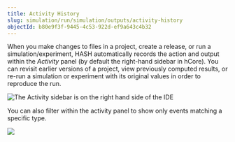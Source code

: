 ```yaml
---
title: Activity History
slug: simulation/run/simulation/outputs/activity-history
objectId: b80e9f3f-9445-4c53-922d-ef9a643c4b32
---
```


When you make changes to files in a project, create a release, or run a simulation/experiment, HASH automatically records the action and output within the _Activity_ panel \(by default the right-hand sidebar in hCore\). You can revisit earlier versions of a project, view previously computed results, or re-run a simulation or experiment with its original values in order to reproduce the run.

![The Activity sidebar is on the right hand side of the IDE](https://cdn-us1.hash.ai/site/docs/image%20%2839%29.png)

You can also filter within the activity panel to show only events matching a specific type.

![](https://cdn-us1.hash.ai/site/docs/image%20%2840%29.png)
